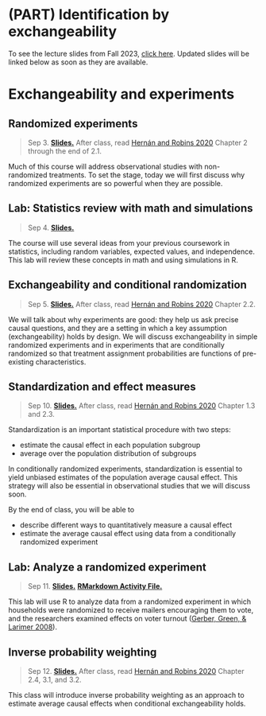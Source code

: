 
# (PART) Identification by exchangeability {-}

To see the lecture slides from Fall 2023, [click here](https://causal3900.github.io/fa23/exchangeability-and-experiments.html). Updated slides will be linked below as soon as they are available.

# Exchangeability and experiments

## Randomized experiments

> Sep 3. [**Slides.**]() After class, read [Hernán and Robins 2020](https://www.hsph.harvard.edu/miguel-hernan/causal-inference-book/) Chapter 2 through the end of 2.1.

Much of this course will address observational studies with non-randomized treatments. To set the stage, today we will first discuss why randomized experiments are so powerful when they are possible.

## Lab: Statistics review with math and simulations

> Sep 4. [**Slides.**]()

The course will use several ideas from your previous coursework in statistics, including random variables, expected values, and independence. This lab will review these concepts in math and using simulations in R.

## Exchangeability and conditional randomization

> Sep 5. [**Slides.**]() After class, read [Hernán and Robins 2020](https://www.hsph.harvard.edu/miguel-hernan/causal-inference-book/) Chapter 2.2.

We will talk about why experiments are good: they help us ask precise causal questions, and they are a setting in which a key assumption (exchangeability) holds by design. We will discuss exchangeability in simple randomized experiments and in experiments that are conditionally randomized so that treatment assignment probabilities are functions of pre-existing characteristics.

## Standardization and effect measures

> Sep 10. [**Slides.**]() After class, read [Hernán and Robins 2020](https://www.hsph.harvard.edu/miguel-hernan/causal-inference-book/) Chapter 1.3 and 2.3.

Standardization is an important statistical procedure with two steps:

* estimate the causal effect in each population subgroup
* average over the population distribution of subgroups

In conditionally randomized experiments, standardization is essential to yield unbiased estimates of the population average causal effect. This strategy will also be essential in observational studies that we will discuss soon.

By the end of class, you will be able to

* describe different ways to quantitatively measure a causal effect
* estimate the average causal effect using data from a conditionally randomized experiment

## Lab: Analyze a randomized experiment

> Sep 11. [**Slides.**]() [**RMarkdown Activity File.**]() 

This lab will use R to analyze data from a randomized experiment in which households were randomized to receive mailers encouraging them to vote, and the researchers examined effects on voter turnout ([Gerber, Green, & Larimer 2008](https://doi.org/10.1017/S000305540808009X)).

## Inverse probability weighting

> Sep 12. [**Slides.**]() After class, read [Hernán and Robins 2020](https://www.hsph.harvard.edu/miguel-hernan/causal-inference-book/) Chapter 2.4, 3.1, and 3.2.

This class will introduce inverse probability weighting as an approach to estimate average causal effects when conditional exchangeability holds.